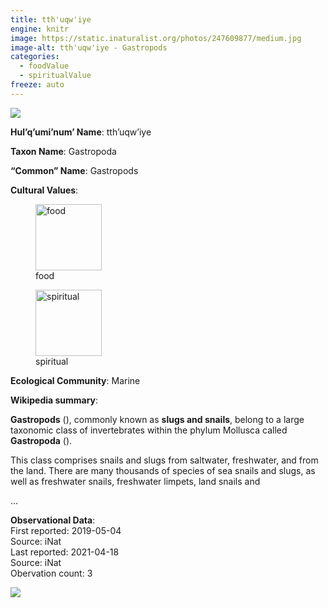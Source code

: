 ```yaml
---
title: tth'uqw'iye
engine: knitr
image: https://static.inaturalist.org/photos/247609877/medium.jpg
image-alt: tth'uqw'iye - Gastropods
categories:
  - foodValue
  - spiritualValue
freeze: auto
---
```

![](https://static.inaturalist.org/photos/247609877/medium.jpg){fig-alt="tth'uqw'iye - Gastropods"}

**Hul'q'umi'num' Name**: tth'uqw'iye



**Taxon Name**: Gastropoda

**"Common" Name**: Gastropods

**Cultural Values**:  

::: {layout-nrow=1 style="width:60%"}
![food](/files/food.svg){width=106px}

![spiritual](/files/spiritual.svg){width=106px}
:::

**Ecological Community**: Marine

**Wikipedia summary**:  
<p class="mw-empty-elt">
</p>

<p><b>Gastropods</b> (<span></span>), commonly known as <b>slugs and snails</b>, belong to a large taxonomic class of invertebrates within the phylum Mollusca called <b>Gastropoda</b> (<span></span>).
</p><p>This class comprises snails and slugs from saltwater, freshwater, and from the land. There are many thousands of species of sea snails and slugs, as well as freshwater snails, freshwater limpets, land snails and</p>...

**Observational Data**:   
First reported: 2019-05-04  
Source: iNat  
Last reported: 2021-04-18  
Source: iNat  
Obervation count: 3

![](community_dist.png)
